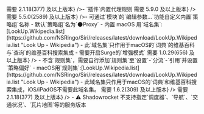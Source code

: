 
<ModuleInstall urlPrefix="https://github.com/NSRingo/Siri/releases/latest/download/">
  <ModuleInstall.Tab type="loon">
    <ModuleInstall.Item
      url="Siri.plugin"
      title="iOS"
      badge={[
        {
          type: "warning",
          text: "MITM",
        },
        {
          type: "info",
          text: "脚本",
        },
      ]}
    />
    <ModuleInstall.Item
      url="Siri.macOS.plugin"
      title="macOS"
      badge={<>需要 2.1.18(377) 及以上版本</>}
    />- `插件`内置代理规则
  </ModuleInstall.Tab>
  <ModuleInstall.Tab type="surge">
    <ModuleInstall.Item
      url="Siri.sgmodule"
      title="iOS"
      badge={<>需要 5.9.0 及以上版本</>}
    />
    <ModuleInstall.Item
      url="Siri.macOS.sgmodule"
      title="macOS"
      badge={<>需要 5.5.0(2589) 及以上版本</>}
    />- 可通过`模块`的`编辑参数…`功能自定义内置`策略组`名称 - 默认`策略组`名为`🌑Proxy`
    - 内置 macOS 用`域名集`:[LookUp.Wikipedia.list](https://github.com/NSRingo/Siri/releases/latest/download/LookUp.Wikipedia.list
    "Look Up - Wikipedia") - 此`域名集`只作用于macOS的`词典`的维基百科与`查询`的维基百科搜索集成
    - 需要开启Surge的`增强模式`
  </ModuleInstall.Tab>
  <ModuleInstall.Tab type="qx">
    <ModuleInstall.Item
      url="Siri.snippet"
      badge={<>需要 1.0.29(656) 及以上版本</>}
    />
    - 不含`规则集`，需要自行添加`规则集`至`设置`-`分流`-`引用`并设置`策略偏好` -
    macOS用`规则集`:[LookUp.Wikipedia.list](https://github.com/NSRingo/Siri/releases/latest/download/LookUp.Wikipedia.list
    "Look Up - Wikipedia") - 此域名集只作用于macOS的`词典`和维基百科搜索集成，iOS/iPadOS不需要此域名集。
  </ModuleInstall.Tab>
  <ModuleInstall.Tab type="stash">
    <ModuleInstall.Item
      url="Siri.stoverride"
      title="iOS"
      badge={<>需要 1.6.2(309) 及以上版本</>}
    />
    <ModuleInstall.Item
      url="Siri.macOS.stoverride"
      title="macOS"
      badge={<>需要 2.1.18(377) 及以上版本</>}
    />
  </ModuleInstall.Tab>
  <ModuleInstall.Tab type="shadowrocket">
    <ModuleInstall.Item url="Siri.srmodule">
      - ⚠️ Shadowrocket
      不支持指定`调度器`、`导航`、`交通状况`、`瓦片地图`等的服务版本
    </ModuleInstall.Item>
  </ModuleInstall.Tab>
</ModuleInstall>
